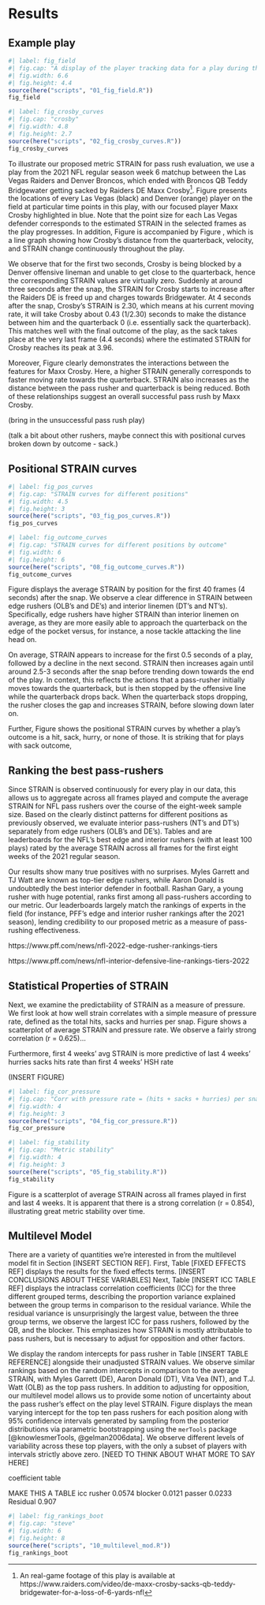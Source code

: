 # Results {#sec:results}

## Example play

```r
#| label: fig_field
#| fig.cap: "A display of the player tracking data for a play during the Las Vegas Raiders (defense, in black) versus Denver Broncos (offense, in orange) NFL game on October 17, 2021. Raiders DE Maxx Crosby is highlighted in blue. For each Raiders defender, the point size indicates their individual STRAIN value, with larger points suggesting larger STRAIN. Snapshots are captured at 1, 2, 3, and 4 seconds after the ball snap."
#| fig.width: 6.6
#| fig.height: 4.4
source(here("scripts", "01_fig_field.R"))
fig_field
```


```r
#| label: fig_crosby_curves
#| fig.cap: "crosby"
#| fig.width: 4.8
#| fig.height: 2.7
source(here("scripts", "02_fig_crosby_curves.R"))
fig_crosby_curves
```


To illustrate our proposed metric STRAIN for pass rush evaluation, we use a play from the 2021 NFL regular season week 6 matchup between the Las Vegas Raiders and Denver Broncos, which ended with Broncos QB Teddy Bridgewater getting sacked by Raiders DE Maxx Crosby[^crosbysack].
Figure \ref{fig:fig_field} presents the locations of every Las Vegas (black) and Denver (orange) player on the field at particular time points in this play, with our focused player Maxx Crosby highlighted in blue.
Note that the point size for each Las Vegas defender corresponds to the estimated STRAIN in the selected frames as the play progresses.
In addition, Figure \ref{fig:fig_field} is accompanied by Figure \ref{fig:fig_crosby_curves}, which is a line graph showing how Crosby's distance from the quarterback, velocity, and STRAIN change continuously throughout the play. 

[^crosbysack]: An real-game footage of this play is available at https://www.raiders.com/video/de-maxx-crosby-sacks-qb-teddy-bridgewater-for-a-loss-of-6-yards-nfl

We observe that for the first two seconds, Crosby is being blocked by a Denver offensive lineman and unable to get close to the quarterback, hence the corresponding STRAIN values are virtually zero. 
Suddenly at around three seconds after the snap, the STRAIN for Crosby starts to increase after the Raiders DE is freed up and charges towards Bridgewater. 
At 4 seconds after the snap, Crosby's STRAIN is 2.30, which means at his current moving rate, it will take Crosby about 0.43 (1/2.30) seconds to make the distance between him and the quarterback 0 (i.e. essentially sack the quarterback).
This matches well with the final outcome of the play, as the sack takes place at the very last frame (4.4 seconds) where the estimated STRAIN for Crosby reaches its peak at 3.96.

Moreover, Figure \ref{fig:fig_crosby_curves} clearly demonstrates the interactions between the features for Maxx Crosby.
Here, a higher STRAIN generally corresponds to faster moving rate towards the quarterback.
STRAIN also increases as the distance between the pass rusher and quarterback is being reduced.
Both of these relationships suggest an overall successful pass rush by Maxx Crosby.

(bring in the unsuccessful pass rush play)

(talk a bit about other rushers, maybe connect this with positional curves broken down by outcome - sack.)

## Positional STRAIN curves

```r
#| label: fig_pos_curves
#| fig.cap: "STRAIN curves for different positions"
#| fig.width: 4.5
#| fig.height: 3
source(here("scripts", "03_fig_pos_curves.R"))
fig_pos_curves
```

```r
#| label: fig_outcome_curves
#| fig.cap: "STRAIN curves for different positions by outcome"
#| fig.width: 6
#| fig.height: 6
source(here("scripts", "08_fig_outcome_curves.R"))
fig_outcome_curves
```

Figure \ref{fig:fig_pos_curves} displays the average STRAIN by position for the first 40 frames (4 seconds) after the snap. We observe a clear difference in STRAIN between edge rushers (OLB's and DE's) and interior linemen (DT's and NT's). Specifically, edge rushers have higher STRAIN than interior linemen on average, as they are more easily able to approach the quarterback on the edge of the pocket versus, for instance, a nose tackle attacking the line head on.

On average, STRAIN appears to increase for the first 0.5 seconds of a play, followed by a decline in the next second. STRAIN then increases again until around 2.5-3 seconds after the snap before trending down towards the end of the play. In context, this reflects the actions that a pass-rusher initially moves towards the quarterback, but is then stopped by the offensive line while the quarterback drops back. When the quarterback stops dropping, the rusher closes the gap and increases STRAIN, before slowing down later on.


Further, Figure \ref{fig:fig_outcome_curves} shows the positional STRAIN curves by whether a play's outcome is a hit, sack, hurry, or none of those. 
It is striking that for plays with sack outcome, 

## Ranking the best pass-rushers

Since STRAIN is observed continuously for every play in our data, this allows us to aggregate across all frames played and compute the average STRAIN for NFL pass rushers over the course of the eight-week sample size.
Based on the clearly distinct patterns for different positions as previously observed, we evaluate interior pass-rushers (NT's and DT's) separately from edge rushers (OLB's and DE's).
Tables \ref{tab:edge} and \ref{tab:interior} are leaderboards for the NFL's best edge and interior rushers (with at least 100 plays) rated by the average STRAIN across all frames for the first eight weeks of the 2021 regular season.

Our results show many true positives with no surprises. Myles Garrett and TJ Watt are known as top-tier edge rushers, while Aaron Donald is undoubtedly the best interior defender in football. Rashan Gary, a young rusher with huge potential, ranks first among all pass-rushers according to our metric. Our leaderboards largely match the rankings of experts in the field (for instance, PFF's edge and interior rusher rankings after the 2021 season), lending credibility to our proposed metric as a measure of pass-rushing effectiveness.

https://www.pff.com/news/nfl-2022-edge-rusher-rankings-tiers

https://www.pff.com/news/nfl-interior-defensive-line-rankings-tiers-2022

\begin{table}
\caption{Top 15 edge rushers (with at least 100 snaps played) according to the average STRAIN across all frames played. \label{tab:edge}}
\centering
\begin{tabular}{rrlllrr}
\hline
 Rank & Player & Team & Position & Snaps & Average STRAIN \\ 
\hline
1 & Rashan Gary & GB & OLB & 176 & 2.82 \\ 
2 & Leonard Floyd & LA & OLB & 185 & 2.80 \\ 
3 & Justin Houston & BAL & OLB & 132 & 2.78 \\ 
4 & Myles Garrett & CLE & DE & 197 & 2.75 \\ 
5 & Von Miller & DEN & OLB & 145 & 2.75 \\ 
6 & T.J. Watt & PIT & OLB & 147 & 2.71 \\ 
7 & Yannick Ngakoue & LV & DE & 175 & 2.70 \\ 
8 & Alex Highsmith & PIT & OLB & 129 & 2.65 \\ 
9 & Preston Smith & GB & OLB & 124 & 2.61 \\ 
10 & Randy Gregory & DAL & DE & 134 & 2.58 \\ 
11 & Joey Bosa & LAC & OLB & 160 & 2.58 \\ 
12 & Darrell Taylor & SEA & DE & 107 & 2.57 \\ 
13 & Josh Sweat & PHI & DE & 159 & 2.57 \\ 
14 & Maxx Crosby & LV & DE & 198 & 2.56 \\ 
15 & Markus Golden & ARI & OLB & 164 & 2.50 \\ 
\hline
\end{tabular}
\end{table}



\begin{table}
\caption{Top 15 interior rushers (with at least 100 snaps played) according to the average STRAIN across all frames played. \label{tab:interior}}
\centering
\begin{tabular}{rlllrr}
\hline
Rank & Player & Team & Position & Snaps & Average STRAIN \\ 
\hline
1 & Aaron Donald & LA & DT & 239 & 1.67 \\ 
2 & Solomon Thomas & LV & DT & 115 & 1.51 \\ 
3 & Quinton Jefferson & LV & DT & 144 & 1.46 \\ 
4 & Chris Jones & KC & DT & 139 & 1.42 \\ 
5 & DeForest Buckner & IND & DT & 198 & 1.26 \\ 
6 & Cameron Heyward & PIT & DT & 188 & 1.25 \\ 
7 & Javon Hargrave & PHI & DT & 156 & 1.24 \\ 
8 & Jerry Tillery & LAC & DT & 171 & 1.16 \\ 
9 & Ed Oliver & BUF & DT & 133 & 1.15 \\ 
10 & Osa Odighizuwa & DAL & DT & 162 & 1.13 \\ 
11 & Greg Gaines & LA & NT & 111 & 1.11 \\ 
12 & Leonard Williams & NYG & DT & 226 & 1.03 \\ 
13 & Christian Barmore & NE & DT & 166 & 1.02 \\ 
14 & Vita Vea & TB & NT & 184 & 1.01 \\ 
15 & B.J. Hill & CIN & DT & 123 & 0.96 \\ 
\hline
\end{tabular}
\end{table}


## Statistical Properties of STRAIN

<!-- From @Franks2016Meta (github https://github.com/afranks86/meta-analytics) -->

<!--

Discrimination: Does the metric reliably differentiate between players?

Independence: Does the metric provide new information?

-->

Next, we examine the predictability of STRAIN as a measure of pressure.
We first look at how well strain correlates with a simple measure of pressure rate, defined as the total hits, sacks and hurries per snap.
Figure \ref{fig:fig_cor_pressure} shows a scatterplot of average STRAIN and pressure rate.
We observe a fairly strong correlation (r = 0.625)...

Furthermore, first 4 weeks’ avg STRAIN is more predictive of last 4 weeks’ hurries sacks hits rate than first 4 weeks’ HSH rate

(INSERT FIGURE)

```r
#| label: fig_cor_pressure
#| fig.cap: "Corr with pressure rate = (hits + sacks + hurries) per snap"
#| fig.width: 4
#| fig.height: 3
source(here("scripts", "04_fig_cor_pressure.R"))
fig_cor_pressure
```






```r
#| label: fig_stability
#| fig.cap: "Metric stability"
#| fig.width: 4
#| fig.height: 3
source(here("scripts", "05_fig_stability.R"))
fig_stability
```


Figure \ref{fig:fig_stability} is a scatterplot of average STRAIN across all frames played in first and last 4 weeks.
It is apparent that there is a strong correlation (r = 0.854), illustrating great metric stability over time.

## Multilevel Model

There are a variety of quantities we're interested in from the multilevel model fit in Section [INSERT SECTION REF]. First, Table [FIXED EFFECTS REF] displays the results for the fixed effects terms. [INSERT CONCLUSIONS ABOUT THESE VARIABLES]  Next, Table [INSERT ICC TABLE REF] displays the intraclass correlation coefficients (ICC) for the three different grouped terms, describing the proportion variance explained between the group terms in comparison to the residual variance. While the residual variance is unsurprisingly the largest value, between the three group terms, we observe the largest ICC for pass rushers, followed by the QB, and the blocker. This emphasizes how STRAIN is mostly attributable to pass rushers, but is necessary to adjust for opposition and other factors.

We display the random intercepts for pass rusher in Table [INSERT TABLE REFERENCE] alongside their unadjusted STRAIN values. We observe similar rankings based on the random intercepts in comparison to the average STRAIN, with Myles Garrett (DE), Aaron Donald (DT), Vita Vea (NT), and T.J. Watt (OLB) as the top pass rushers. In addition to adjusting for opposition, our multilevel model allows us to provide some notion of uncertainty about the pass rusher's effect on the play level STRAIN. Figure \ref{fig:fig_rankings_boot} displays the mean varying intercept for the top ten pass rushers for each position along with 95% confidence intervals generated by sampling from the posterior distributions via parametric bootstrapping using the `merTools` package [@knowlesmerTools, @gelman2006data]. We observe different levels of variability across these top players, with the only a subset of players with intervals strictly above zero.  [NEED TO THINK ABOUT WHAT MORE TO SAY HERE]


coefficient table

MAKE THIS A TABLE
icc
rusher 0.0574
blocker 0.0121
passer 0.0233
Residual 0.907 


```r
#| label: fig_rankings_boot
#| fig.cap: "steve"
#| fig.width: 6
#| fig.height: 8
source(here("scripts", "10_multilevel_mod.R"))
fig_rankings_boot
```